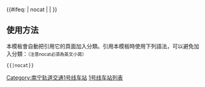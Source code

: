 {{鐵道路線| lua=1
| 模板名稱 = 南宁轨道交通1号线
| 名稱 = [[南宁轨道交通]][[南宁轨道交通1号线|1号线]]
| 代表色 = #{{南宁轨道交通标志色|1}}
| 代表色2 = #{{南宁轨道交通标志色|1}}
| Logo = [[File:Nanning Rail Transit.png|30px|南宁轨道交通]]
| 铁道系统 = NanningRT
| 車站列表 = 石埠 ~ 南职院 ~ 鹏飞路 ~ 西乡塘客运站 ~ 民族大学 ~ 清川 ~ 动物园 ~ 鲁班路 ~ 广西大学 ~ 白苍岭 ~ 火车站 ~ 朝阳广场 ~ 新民路 ~ 民族广场 ~ 麻村 ~ 南湖 ~ 金湖广场 ~ 会展中心 ~ 万象城 ~ 东盟商务区 ~ 凤岭 ~ 埌东客运站 ~ 百花岭 ~ 佛子岭 ~ 火车东站
}}<includeonly>{{#ifeq: {{{1}}} | nocat | <!--空--> | [[Category:南宁轨道交通1号线车站]] }}</includeonly><noinclude>

==使用方法==
本模板會自動把引用它的頁面加入分類。引用本模板時使用下列語法，可以避免加入分類：<small>（注意nocat必須為英文小寫）</small>
 <nowiki>{{</nowiki>{{PAGENAME}}<nowiki>|nocat}}</nowiki>
[[Category:南宁轨道交通模板|1号线车站列表]]
</noinclude>